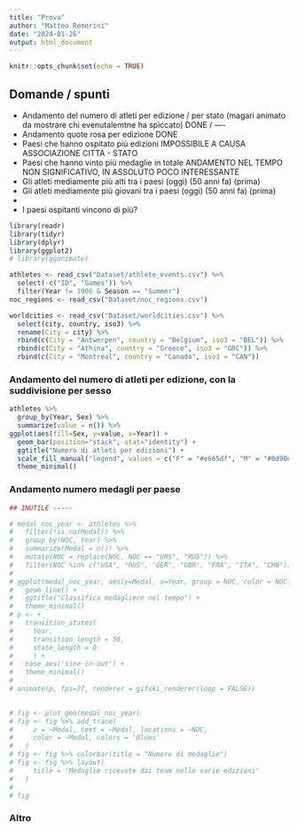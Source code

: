 ```yaml
---
title: "Prova"
author: "Matteo Remorini"
date: "2024-01-26"
output: html_document
---
```


```r
knitr::opts_chunk$set(echo = TRUE)
```

## Domande / spunti

  - Andamento del numero di atleti per edizione / per stato (magari animato da mostrare chi evenutalemtne ha spiccato)        DONE / ----
  - Andamento quote rosa per edizione                                                                                         DONE
  - Paesi che hanno ospitato più edizioni                                                                                     IMPOSSIBILE A CAUSA ASSOCIAZIONE CITTA - STATO
  - Paesi che hanno vinto più medaglie in totale                                                                              ANDAMENTO NEL TEMPO NON SIGNIFICATIVO, IN ASSOLUTO POCO INTERESSANTE
  - Gli atleti mediamente più alti tra i paesi (oggi) (50 anni fa) (prima)
  - Gli atleti mediamente più giovani tra i paesi (oggi) (50 anni fa) (prima)
  - 
  
  - I paesi ospitanti vincono di più?

```r
library(readr)
library(tidyr)
library(dplyr)
library(ggplot2)
# library(gganimate)
```

```r
athletes <- read_csv("Dataset/athlete_events.csv") %>%
  select(-c("ID", "Games")) %>%
  filter(Year != 1906 & Season == "Summer")
noc_regions <- read_csv("Dataset/noc_regions.csv")

worldcities <- read_csv("Dataset/worldcities.csv") %>%
  select(city, country, iso3) %>%
  rename(City = city) %>%
  rbind(c(City = "Antwerpen", country = "Belgium", iso3 = "BEL")) %>%
  rbind(c(City = "Athina", country = "Greece", iso3 = "GRC")) %>%
  rbind(c(City = "Montreal", country = "Canada", iso3 = "CAN"))
```

### Andamento del numero di atleti per edizione, con la suddivisione per sesso
```r
athletes %>%
  group_by(Year, Sex) %>%
  summarize(value = n()) %>%
ggplot(aes(fill=Sex, y=value, x=Year)) + 
  geom_bar(position="stack", stat="identity") +
  ggtitle("Numero di atleti per edizioni") +
  scale_fill_manual("legend", values = c("F" = "#e665df", "M" = "#0d90d1")) +
  theme_minimal()
```

### Andamento numero medagli per paese
```r
## INUTILE -----

# medal_noc_year <- athletes %>%
#   filter(!is.na(Medal)) %>%
#   group_by(NOC, Year) %>%
#   summarize(Medal = n()) %>%
#   mutate(NOC = replace(NOC, NOC == "URS", "RUS")) %>%
#   filter(NOC %in% c("USA", "RUS", "GER", "GBR", "FRA", "ITA", "CHN"))
# 
# ggplot(medal_noc_year, aes(y=Medal, x=Year, group = NOC, color = NOC)) + 
#   geom_line() +
#   ggtitle("Classifica medagliere nel tempo") +
#   theme_minimal()
# p <- +
#   transition_states(
#     Year,
#     transition_length = 50,
#     state_length = 0
#     ) +
#   ease_aes('sine-in-out') +
#   theme_minimal()
# 
# animate(p, fps=27, renderer = gifski_renderer(loop = FALSE))
  

# fig <- plot_geo(medal_noc_year)
# fig <- fig %>% add_trace(
#     z = ~Medal, text = ~Medal, locations = ~NOC,
#     color = ~Medal, colors = 'Blues'
#   )
# fig <- fig %>% colorbar(title = "Numero di medaglie")
# fig <- fig %>% layout(
#     title = 'Medaglie ricevute dai team nelle varie edizioni'
#   )
# 
# fig
```

### Altro

```r

```
